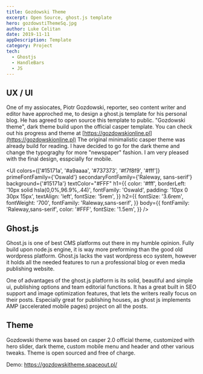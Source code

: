 ```yaml
---
title: Gozdowski Theme
excerpt: Open Source, ghost.js template
hero: gozdowstiThemeSq.jpg
author: Luke Celitan
date: 2019-11-11
appDescription: Template
category: Project
tech:
  - Ghostjs
  - HandleBars
  - JS
---
```



## UX / UI

One of my assiocates, Piotr Gozdowski, reporter, seo content writer and editor have approched me, to design a ghost.js template for his personal blog. He has agreed to open source this template to public. "Gozdowski theme", dark theme build upon the official casper template. You can check out his progress and theme at [https://gozdowskionline.pl](https://gozdowskionline.pl)
The original minimalistic casper theme was already build for reading. I have decided to go for the dark theme and change the typograghy for more "newspaper" fashion. I am very pleased with the final design, esspcially for mobile.

<UI
  colors={['#15171a', '#a9aaaa', '#737373', '#f7f8f9', '#fff']}
  primeFontFamily={'Oswald'}
  secondaryFontFamily={'Raleway, sans-serif'}
  background={'#15171a'}
  textColor="#FFF"
  h1={{
    color: '#fff',
    borderLeft: '10px solid hsla(0,0%,96.9%,.44)',
    fontFamily: 'Oswald',
    padding: '10px 0 30px 15px',
    textAlign: 'left',
    fontSize: '5rem',
  }}
  h2={{
    fontSize: '3.6rem',
    fontWeight: '700',
    fontFamily: 'Raleway,sans-serif',
  }}
  body={{
    fontFamily: 'Raleway,sans-serif',
    color: '#FFF',
    fontSize: '1.5em',
  }}
/>

## Ghost.js

Ghost.js is one of best CMS platforms out there in my humble opinion. Fully build upon node.js engine, it is way more preforming than the good old wordpress platform.
Ghost.js lacks the vast wordpress eco system, however it holds all the needed features to run a professional blog or even media publishing website.

One of advantages of the ghost.js platform is its solid, beautiful and simple ui, publishing options and team editorial functions.
It has a great built in SEO support and image optimization features, that lets the writers really focus on their posts.
Especially great for publishing houses, as ghost js implements AMP (accelerated mobile pages) project on all the posts.

## Theme

Gozdowski theme was based on casper 2.0 official theme, customized with hero slider, dark theme, custom mobile menu and header and other various tweaks.
Theme is open sourced and free of charge.

Demo: https://gozdowskitheme.spaceout.pl/
